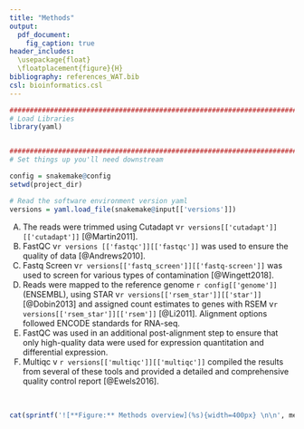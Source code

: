 ```yaml
---
title: "Methods"
output:
  pdf_document:
    fig_caption: true
header_includes:
  \usepackage{float}
  \floatplacement{figure}{H}
bibliography: references_WAT.bib
csl: bioinformatics.csl
---
```

  
<!--- Allow the page to be wider --->
<style>
  body .main-container {
    max-width: 1200px;
  }
</style>
  
```r
################################################################################
# Load Libraries
library(yaml)


################################################################################
# Set things up you'll need downstream

config = snakemake@config
setwd(project_dir)

# Read the software environment version yaml
versions = yaml.load_file(snakemake@input[['versions']])
```


<!---
Methods
--->

A) The reads were trimmed using Cutadapt v`r versions[['cutadapt']][['cutadapt']]` [@Martin2011].
B) FastQC v`r versions [['fastqc']][['fastqc']]` was used to ensure the quality of data [@Andrews2010].
C) Fastq Screen v`r versions[['fastq_screen']][['fastq-screen']]` was used to screen for various types of contamination [@Wingett2018].
D) Reads were mapped to the reference genome `r config[['genome']]` (ENSEMBL), using STAR v`r versions[['rsem_star']][['star']]` [@Dobin2013] and assigned count estimates to genes with RSEM v`r versions[['rsem_star']][['rsem']]` [@Li2011]. Alignment options followed ENCODE standards for RNA-seq.
E) FastQC was used in an additional post-alignment step to ensure that only high-quality data were used for expression quantitation and differential expression.
F) Multiqc v `r versions[['multiqc']][['multiqc']]` compiled the results from several of these tools and provided a detailed and comprehensive quality control report [@Ewels2016]. 

\  
\  

```r
cat(sprintf('![**Figure:** Methods overview](%s){width=400px} \n\n', methods_fig))
```

\  
\  